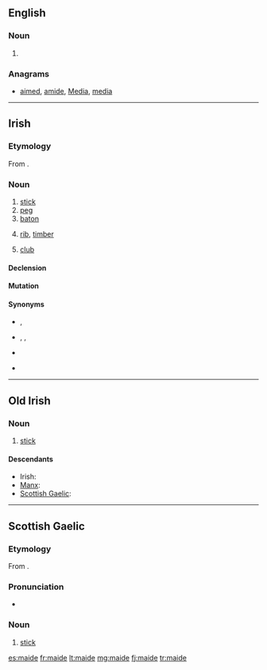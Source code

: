 ==English==

===Noun===
{{en-noun}}

# {{obsolete spelling of|maid}}

===Anagrams===
* [[aimed#English|aimed]], [[amide#English|amide]], [[Media#English|Media]], [[media#English|media]]

----

==Irish==

===Etymology===
From {{etyl|sga|ga}} {{term|maide|lang=sga}}.

===Noun===
{{head|ga|noun|g=m}}

# [[stick]]
# [[peg]]
# [[baton]]
# {{context|nautical|lang=ga}} [[rib]], [[timber]]
# {{context|golf|lang=ga}} [[club]]

====Declension====
{{ga-noun-m4|m|aide|aidí}}

====Mutation====
{{ga mut cons|m|aide}}

====Synonyms====
* {{sense|stick}}, {{l|ga|slat}}
* {{sense|peg}} {{l|ga|tairne}}, {{l|ga|pionna}}, {{l|ga|bacán}}
* {{sense|stick, baton}} {{l|ga|bata}}
* {{sense|rib, timber}} {{l|ga|easna}}

----

==Old Irish==

===Noun===
{{head|sga|noun|g=m}}

# [[stick]]

====Descendants====
* Irish: {{l|ga|maide}}
* [[Manx]]: {{l|gv|maidjey}}
* [[Scottish Gaelic]]: {{l|gd|maide}}

----

==Scottish Gaelic==

===Etymology===
From {{etyl|sga|gd}} {{term|maide|lang=sga}}.

===Pronunciation===
* {{IPA|[mad̊ʲɪ]|lang=gd}}

===Noun===
{{head|gd|noun|g=m}}

# [[stick]]

[[es:maide]]
[[fr:maide]]
[[lt:maide]]
[[mg:maide]]
[[fj:maide]]
[[tr:maide]]